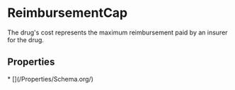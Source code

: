   
# ReimbursementCap

The drug's cost represents the maximum reimbursement paid by an insurer for the drug.

## Properties

<Grid>
* [](/Properties/Schema.org/)
</Grid>

